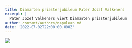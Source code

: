 ```yaml
---
title: Diamanten priesterjubileum Pater Jozef Valkeners
excerpt: |
  Pater Jozef Valkeners viert Diamanten priesterjubileum
author: content/authors/napolean.md
date: '2022-07-02T22:00:00.000Z'
---
```


![](https://res.cloudinary.com/stfranciscusheverlee/image/upload/v1657132170/Pater\_Jozef\_vuzh5s.jpg "")
